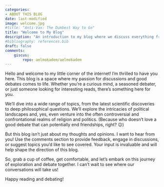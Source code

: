 ```yaml
---
categories:
- ABOUT THIS BLOG
date: last-modified
image: welcome.jpg
#title: "Anti-Vax: The Dumbest Way to Go"
title: "Welcome to My Blog" 
description: "An introduction to my blog where we discuss everything from science to philosophy, politics, and more. Your thoughts and feedback are welcome!"
#bibliography: references.bib
draft: false
comments:
    giscus:
        repo: aelmokadem/aelmokadem
---
```



Hello and welcome to my little corner of the internet! I'm thrilled to have you here. This blog is a space where my passion for discussions and good debates comes to life. Whether you're a curious mind, a seasoned debater, or just someone looking for interesting reads, there's something here for you.

We'll dive into a wide range of topics, from the latest scientific discoveries to deep philosophical questions. We'll explore the intricacies of political landscapes and, yes, even venture into the often controversial and confrontational realms of religion and politics. (Because who doesn't love a good debate that can potentially end friendships, right? 😉)

But this blog isn't just about my thoughts and opinions. I want to hear from you! Use the comments section to provide feedback, engage in discussions, or suggest topics you'd like to see covered. Your input is invaluable and will help shape the direction of this blog.

So, grab a cup of coffee, get comfortable, and let's embark on this journey of exploration and debate together. I can't wait to see where our conversations will take us!

Happy reading and debating!